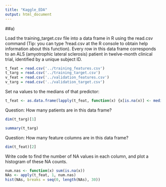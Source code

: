 ```yaml
---
title: "Kaggle_EDA"
output: html_document
---
```




##a)

Load the training_target.csv file into a data frame in R using the read.csv command (Tip: you can type ?read.csv at the R console to obtain help information about this function). Every row in this data frame corresponds to an ALS (amyotrophic lateral sclerosis) patient in twelve-month clinical trial, identified by a unique subject ID.


```r
t_feat = read.csv('../training_features.csv')
t_targ = read.csv('../training_target.csv')
v_feat = read.csv('../validation_features.csv')
v_targ = read.csv('../validation_target.csv')
```


Set na values to the medians of that predictor:
```r
t_feat <- as.data.frame(lapply(t_feat, function(x) {x[is.na(x)] <- median(x, na.rm=TRUE); x}))
```

Question: How many patients are in this data frame?
```r
dim(t_targ)[1] 
```

```r
summary(t_targ)
```


Question: How many feature columns are in this data frame?
```r
dim(t_feat)[2]
```

Write code to find the number of NA values in each column, and plot a histogram of these NA counts.

```r
num.nas <- function(x) sum(is.na(x))
NAs <- apply(t_feat, 1, num.nas)
hist(NAs, breaks = seq(0, length(NAs), 30))
```


```r

```


